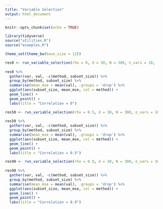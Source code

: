 ```yaml
---
title: "Variable Selection"
output: html_document
---
```


```r
knitr::opts_chunk$set(echo = TRUE)

library(tidyverse)
source("utilities.R")
source("examples.R")

theme_set(theme_bw(base_size = 12))
```


```r
res0 <- run_variable_selection(rho = 0, d = 30, N = 300, n_vars = 10,  seed = 420, nreps = 50) 
  
res0 %>% 
  gather(var, val, -c(method, subset_size)) %>% 
  group_by(method, subset_size) %>% 
  summarise(mean_mse = mean(val), .groups = 'drop') %>% 
  ggplot(aes(subset_size, mean_mse, col = method)) + 
  geom_line() +
  geom_point() + 
  labs(title = "Correlation = 0")

```


```r
res50 <- run_variable_selection(rho = 0.5, d = 30, N = 300, n_vars = 10,  seed = 420, nreps = 50) 
  
res50 %>% 
  gather(var, val, -c(method, subset_size)) %>% 
  group_by(method, subset_size) %>% 
  summarise(mean_mse = mean(val), .groups = 'drop') %>% 
  ggplot(aes(subset_size, mean_mse, col = method)) + 
  geom_line() +
  geom_point() + 
  labs(title = "Correlation = 0.5")

```


```r
res90 <- run_variable_selection(rho = 0.9, d = 30, N = 300, n_vars = 10,  seed = 420, nreps = 50) 
  
res90 %>% 
  gather(var, val, -c(method, subset_size)) %>% 
  group_by(method, subset_size) %>% 
  summarise(mean_mse = mean(val), .groups = 'drop') %>% 
  ggplot(aes(subset_size, mean_mse, col = method)) + 
  geom_line() +
  geom_point() + 
  labs(title = "Correlation = 0.9")

```
